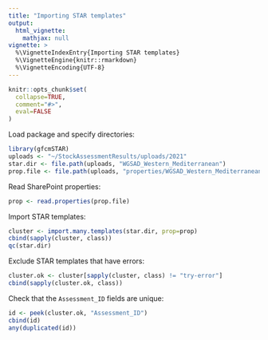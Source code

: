 ```yaml
---
title: "Importing STAR templates"
output:
  html_vignette:
    mathjax: null
vignette: >
  %\VignetteIndexEntry{Importing STAR templates}
  %\VignetteEngine{knitr::rmarkdown}
  %\VignetteEncoding{UTF-8}
---
```


```r
knitr::opts_chunk$set(
  collapse=TRUE,
  comment="#>",
  eval=FALSE
)
```

Load package and specify directories:

```r
library(gfcmSTAR)
uploads <- "~/StockAssessmentResults/uploads/2021"
star.dir <- file.path(uploads, "WGSAD_Western_Mediterranean")
prop.file <- file.path(uploads, "properties/WGSAD_Western_Mediterranean.xlsx")
```

Read SharePoint properties:

```r
prop <- read.properties(prop.file)
```

Import STAR templates:

```r
cluster <- import.many.templates(star.dir, prop=prop)
cbind(sapply(cluster, class))
qc(star.dir)
```

Exclude STAR templates that have errors:

```r
cluster.ok <- cluster[sapply(cluster, class) != "try-error"]
cbind(sapply(cluster.ok, class))
```

Check that the `Assessment_ID` fields are unique:

```r
id <- peek(cluster.ok, "Assessment_ID")
cbind(id)
any(duplicated(id))
```
